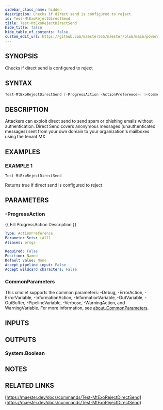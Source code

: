 ```yaml
---
sidebar_class_name: hidden
description: Checks if direct send is configured to reject
id: Test-MtExoRejectDirectSend
title: Test-MtExoRejectDirectSend
hide_title: false
hide_table_of_contents: false
custom_edit_url: https://github.com/maester365/maester/blob/main/powershell/public/Test-MtExoRejectDirectSend.ps1
---
```


## SYNOPSIS

Checks if direct send is configured to reject

## SYNTAX

```powershell
Test-MtExoRejectDirectSend [-ProgressAction <ActionPreference>] [<CommonParameters>]
```

## DESCRIPTION

Attackers can exploit direct send to send spam or phishing emails without authentication.
Direct Send covers anonymous messages (unauthenticated messages) sent from your own domain
to your organization's mailboxes using the tenant MX

## EXAMPLES

### EXAMPLE 1

```powershell
Test-MtExoRejectDirectSend
```

Returns true if direct send is configured to reject

## PARAMETERS

### -ProgressAction

\{\{ Fill ProgressAction Description \}\}

```yaml
Type: ActionPreference
Parameter Sets: (All)
Aliases: proga

Required: False
Position: Named
Default value: None
Accept pipeline input: False
Accept wildcard characters: False
```

### CommonParameters

This cmdlet supports the common parameters: -Debug, -ErrorAction, -ErrorVariable, -InformationAction, -InformationVariable, -OutVariable, -OutBuffer, -PipelineVariable, -Verbose, -WarningAction, and -WarningVariable. For more information, see [about_CommonParameters](http://go.microsoft.com/fwlink/?LinkID=113216).

## INPUTS

## OUTPUTS

### System.Boolean

## NOTES

## RELATED LINKS

[https://maester.dev/docs/commands/Test-MtExoRejectDirectSend](https://maester.dev/docs/commands/Test-MtExoRejectDirectSend)
